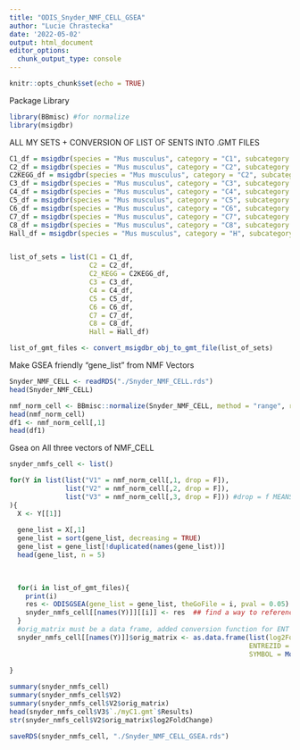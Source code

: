 ```yaml
---
title: "ODIS_Snyder_NMF_CELL_GSEA"
author: "Lucie Chrastecka"
date: '2022-05-02'
output: html_document
editor_options: 
  chunk_output_type: console
---
```

```r
knitr::opts_chunk$set(echo = TRUE)
```
Package Library
```r
library(BBmisc) #for normalize
library(msigdbr)
```

ALL MY SETS + CONVERSION OF LIST OF SENTS INTO .GMT FILES
```r
C1_df = msigdbr(species = "Mus musculus", category = "C1", subcategory = "")
C2_df = msigdbr(species = "Mus musculus", category = "C2", subcategory = "CGP")
C2KEGG_df = msigdbr(species = "Mus musculus", category = "C2", subcategory = "CP:KEGG")
C3_df = msigdbr(species = "Mus musculus", category = "C3", subcategory = "MIR:MIRDB")
C4_df = msigdbr(species = "Mus musculus", category = "C4", subcategory = "CGN")
C5_df = msigdbr(species = "Mus musculus", category = "C5", subcategory = "BP")
C6_df = msigdbr(species = "Mus musculus", category = "C6", subcategory = "")
C7_df = msigdbr(species = "Mus musculus", category = "C7", subcategory = "IMMUNESIGDB")
C8_df = msigdbr(species = "Mus musculus", category = "C8", subcategory = "") 
Hall_df = msigdbr(species = "Mus musculus", category = "H", subcategory = "")


list_of_sets = list(C1 = C1_df,
                    C2 = C2_df,
                    C2_KEGG = C2KEGG_df,
                    C3 = C3_df,
                    C4 = C4_df,
                    C5 = C5_df,
                    C6 = C6_df,
                    C7 = C7_df,
                    C8 = C8_df,
                    Hall = Hall_df)

list_of_gmt_files <- convert_msigdbr_obj_to_gmt_file(list_of_sets)
```

Make GSEA friendly "gene_list" from NMF Vectors
```r
Snyder_NMF_CELL <- readRDS("./Snyder_NMF_CELL.rds")
head(Snyder_NMF_CELL)

nmf_norm_cell <- BBmisc::normalize(Snyder_NMF_CELL, method = "range", range = c(0, 1), margin = 1L, on.constant = "quiet")
head(nmf_norm_cell)
df1 <- nmf_norm_cell[,1]
head(df1)

```

Gsea on All three vectors of NMF_CELL
```r

snyder_nmfs_cell <- list()

for(Y in list(list("V1" = nmf_norm_cell[,1, drop = F]),
              list("V2" = nmf_norm_cell[,2, drop = F]),
              list("V3" = nmf_norm_cell[,3, drop = F])) #drop = f MEANS KEEP IT AS A MATRIX WITH COLLUMNS AND 
){
  X <- Y[[1]]
  
  gene_list = X[,1]
  gene_list = sort(gene_list, decreasing = TRUE)
  gene_list = gene_list[!duplicated(names(gene_list))]
  head(gene_list, n = 5)
  

  
  for(i in list_of_gmt_files){
    print(i)
    res <- ODISGSEA(gene_list = gene_list, theGoFile = i, pval = 0.05)
    snyder_nmfs_cell[[names(Y)]][[i]] <- res  ## find a way to reference "nmf_norm" and "nmf_norm_org"
  }
  #orig_matrix must be a data frame, added conversion function for ENT to SYM
  snyder_nmfs_cell[[names(Y)]]$orig_matrix <- as.data.frame(list(log2FoldChange = gene_list,
                                                            ENTREZID = row.names(X), 
                                                            SYMBOL = MouseENT2MouseSYM(row.names(X)))) 
  
}

summary(snyder_nmfs_cell)
summary(snyder_nmfs_cell$V2)
summary(snyder_nmfs_cell$V2$orig_matrix)
head(snyder_nmfs_cell$V3$`./myC1.gmt`$Results)
str(snyder_nmfs_cell$V2$orig_matrix$log2FoldChange)

saveRDS(snyder_nmfs_cell, "./Snyder_NMF_CELL_GSEA.rds")

```